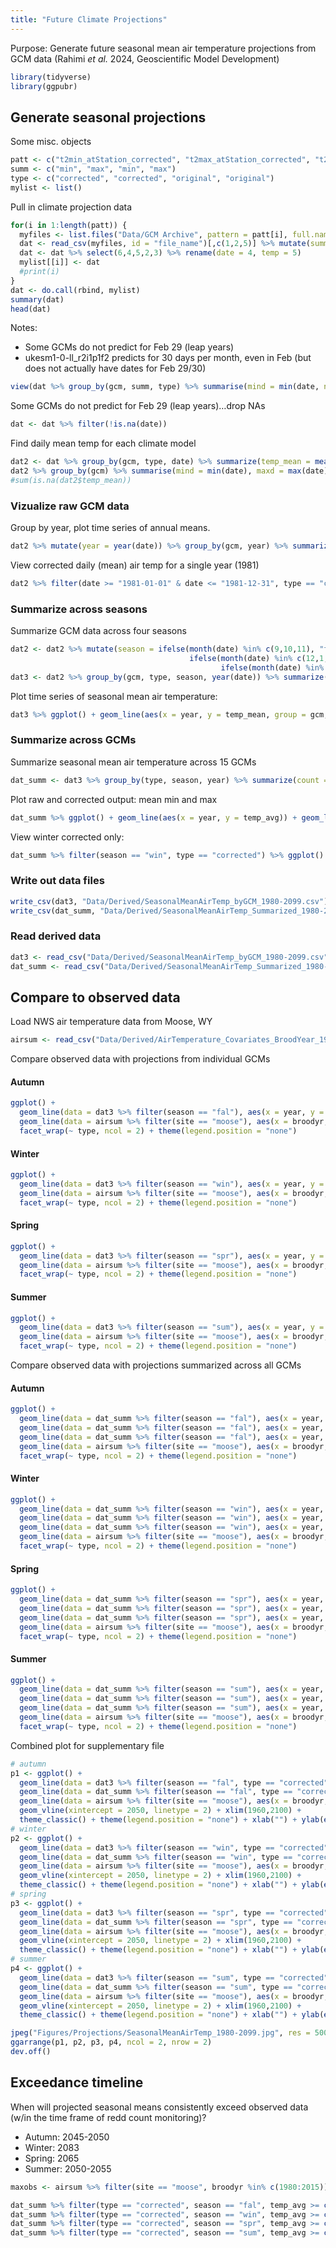 ```yaml
---
title: "Future Climate Projections"
---
```



Purpose: Generate future seasonal mean air temperature projections from GCM data (Rahimi *et al.* 2024, Geoscientific Model Development)

```r
library(tidyverse)
library(ggpubr)
```


## Generate seasonal projections

Some misc. objects
```r
patt <- c("t2min_atStation_corrected", "t2max_atStation_corrected", "t2min_atStation_original", "t2max_atStation_original")
summ <- c("min", "max", "min", "max")
type <- c("corrected", "corrected", "original", "original")
mylist <- list()
```

Pull in climate projection data
```r
for(i in 1:length(patt)) {
  myfiles <- list.files("Data/GCM Archive", pattern = patt[i], full.names = TRUE)
  dat <- read_csv(myfiles, id = "file_name")[,c(1,2,5)] %>% mutate(summ = summ[i], type = type[i], gcm = str_match(file_name, "Archive/\\s*(.*?)\\s*_t2")[,2])
  dat <- dat %>% select(6,4,5,2,3) %>% rename(date = 4, temp = 5)
  mylist[[i]] <- dat
  #print(i)
}
dat <- do.call(rbind, mylist)
summary(dat)
head(dat)
```

Notes:

* Some GCMs do not predict for Feb 29 (leap years)
* ukesm1-0-ll_r2i1p1f2 predicts for 30 days per month, even in Feb (but does not actually have dates for Feb 29/30)

```r
view(dat %>% group_by(gcm, summ, type) %>% summarise(mind = min(date, na.rm = T), maxd = max(date, na.rm = T), n = n()))
```

Some GCMs do not predict for Feb 29 (leap years)...drop NAs
```r
dat <- dat %>% filter(!is.na(date))
```

Find daily mean temp for each climate model
```r
dat2 <- dat %>% group_by(gcm, type, date) %>% summarize(temp_mean = mean(temp)-273.15) %>% ungroup()
dat2 %>% group_by(gcm) %>% summarise(mind = min(date), maxd = max(date), n = n())
#sum(is.na(dat2$temp_mean))
```

### Vizualize raw GCM data

Group by year, plot time series of annual means.
```r
dat2 %>% mutate(year = year(date)) %>% group_by(gcm, year) %>% summarize(ann_temp = mean(temp_mean)) %>% ggplot() + geom_line(aes(x = year, y = ann_temp, group = gcm, colour = gcm))
```

View corrected daily (mean) air temp for a single year (1981)
```r
dat2 %>% filter(date >= "1981-01-01" & date <= "1981-12-31", type == "corrected") %>% ggplot() + geom_line(aes(x = date, y = temp_mean, group = gcm, colour = gcm))
```


### Summarize across seasons

Summarize GCM data across four seasons
```r
dat2 <- dat2 %>% mutate(season = ifelse(month(date) %in% c(9,10,11), "fal",
                                        ifelse(month(date) %in% c(12,1,2), "win",
                                               ifelse(month(date) %in% c(3,4,5), "spr", "sum"))))
dat3 <- dat2 %>% group_by(gcm, type, season, year(date)) %>% summarize(temp_mean = mean(temp_mean)) %>% rename(year = 4)
```

Plot time series of seasonal mean air temperature:
```r
dat3 %>% ggplot() + geom_line(aes(x = year, y = temp_mean, group = gcm, colour = gcm)) + facet_wrap(~season)
```


### Summarize across GCMs

Summarize seasonal mean air temperature across 15 GCMs
```r
dat_summ <- dat3 %>% group_by(type, season, year) %>% summarize(count = n(), temp_avg = mean(temp_mean, na.rm = T), temp_sd = sd(temp_mean, na.rm = T), temp_min = min(temp_mean, na.rm = T), temp_max = max(temp_mean, na.rm = T)) %>% ungroup()
```

Plot raw and corrected output: mean min and max
```r
dat_summ %>% ggplot() + geom_line(aes(x = year, y = temp_avg)) + geom_line(aes(x = year, y = temp_min), color = 4) + geom_line(aes(x = year, y = temp_max), color = 2) + facet_wrap(~season + type)
```

View winter corrected only:
```r
dat_summ %>% filter(season == "win", type == "corrected") %>% ggplot() + geom_line(aes(x = year, y = temp_avg)) + geom_line(aes(x = year, y = temp_min), linetype = 2) + geom_line(aes(x = year, y = temp_max), linetype = 2) 
```


### Write out data files

```r
write_csv(dat3, "Data/Derived/SeasonalMeanAirTemp_byGCM_1980-2099.csv")
write_csv(dat_summ, "Data/Derived/SeasonalMeanAirTemp_Summarized_1980-2099.csv")
```


### Read derived data

```r
dat3 <- read_csv("Data/Derived/SeasonalMeanAirTemp_byGCM_1980-2099.csv")
dat_summ <- read_csv("Data/Derived/SeasonalMeanAirTemp_Summarized_1980-2099.csv")
```


## Compare to observed data

Load NWS air temperature data from Moose, WY
```r
airsum <- read_csv("Data/Derived/AirTemperature_Covariates_BroodYear_1960-2022.csv")
```


Compare observed data with projections from individual GCMs

::: panel-tabset

#### Autumn

```r
ggplot() + 
  geom_line(data = dat3 %>% filter(season == "fal"), aes(x = year, y = temp_mean, group = gcm, colour = gcm)) +
  geom_line(data = airsum %>% filter(site == "moose"), aes(x = broodyr, y = temp_falmean), size = 1.2) + xlim(1960,2100) +
  facet_wrap(~ type, ncol = 2) + theme(legend.position = "none")
```

#### Winter

```r
ggplot() + 
  geom_line(data = dat3 %>% filter(season == "win"), aes(x = year, y = temp_mean, group = gcm, colour = gcm)) +
  geom_line(data = airsum %>% filter(site == "moose"), aes(x = broodyr, y = temp_winmean), size = 1.2) + xlim(1960,2100) +
  facet_wrap(~ type, ncol = 2) + theme(legend.position = "none")
```

#### Spring

```r
ggplot() + 
  geom_line(data = dat3 %>% filter(season == "spr"), aes(x = year, y = temp_mean, group = gcm, colour = gcm)) +
  geom_line(data = airsum %>% filter(site == "moose"), aes(x = broodyr, y = temp_sprmean), size = 1.2) + xlim(1960,2100) +
  facet_wrap(~ type, ncol = 2) + theme(legend.position = "none")
```

#### Summer

```r
ggplot() + 
  geom_line(data = dat3 %>% filter(season == "sum"), aes(x = year, y = temp_mean, group = gcm, colour = gcm)) +
  geom_line(data = airsum %>% filter(site == "moose"), aes(x = broodyr, y = temp_summean), size = 1.2) + xlim(1960,2100) +
  facet_wrap(~ type, ncol = 2) + theme(legend.position = "none")
```

::: 


Compare observed data with projections summarized across all GCMs

::: panel-tabset

#### Autumn

```r
ggplot() + 
  geom_line(data = dat_summ %>% filter(season == "fal"), aes(x = year, y = temp_avg)) + 
  geom_line(data = dat_summ %>% filter(season == "fal"), aes(x = year, y = temp_min), color = 4) + 
  geom_line(data = dat_summ %>% filter(season == "fal"), aes(x = year, y = temp_max), color = 2) +
  geom_line(data = airsum %>% filter(site == "moose"), aes(x = broodyr, y = temp_falmean), size = 1.2) + xlim(1960,2100) +
  facet_wrap(~ type, ncol = 2) + theme(legend.position = "none")
```

#### Winter

```r
ggplot() + 
  geom_line(data = dat_summ %>% filter(season == "win"), aes(x = year, y = temp_avg)) + 
  geom_line(data = dat_summ %>% filter(season == "win"), aes(x = year, y = temp_min), color = 4) + 
  geom_line(data = dat_summ %>% filter(season == "win"), aes(x = year, y = temp_max), color = 2) +
  geom_line(data = airsum %>% filter(site == "moose"), aes(x = broodyr, y = temp_winmean), size = 1.2) + xlim(1960,2100) +
  facet_wrap(~ type, ncol = 2) + theme(legend.position = "none")
```

#### Spring

```r
ggplot() + 
  geom_line(data = dat_summ %>% filter(season == "spr"), aes(x = year, y = temp_avg)) + 
  geom_line(data = dat_summ %>% filter(season == "spr"), aes(x = year, y = temp_min), color = 4) + 
  geom_line(data = dat_summ %>% filter(season == "spr"), aes(x = year, y = temp_max), color = 2) +
  geom_line(data = airsum %>% filter(site == "moose"), aes(x = broodyr, y = temp_sprmean), size = 1.2) + xlim(1960,2100) +
  facet_wrap(~ type, ncol = 2) + theme(legend.position = "none")
```

#### Summer

```r
ggplot() + 
  geom_line(data = dat_summ %>% filter(season == "sum"), aes(x = year, y = temp_avg)) + 
  geom_line(data = dat_summ %>% filter(season == "sum"), aes(x = year, y = temp_min), color = 4) + 
  geom_line(data = dat_summ %>% filter(season == "sum"), aes(x = year, y = temp_max), color = 2) +
  geom_line(data = airsum %>% filter(site == "moose"), aes(x = broodyr, y = temp_summean), size = 1.2) + xlim(1960,2100) +
  facet_wrap(~ type, ncol = 2) + theme(legend.position = "none")
```

:::


Combined plot for supplementary file

```r
# autumn
p1 <- ggplot() + 
  geom_line(data = dat3 %>% filter(season == "fal", type == "corrected", year %in% c(1981:2098)), aes(x = year, y = temp_mean, group = gcm), color = "grey", size = 0.2) +
  geom_line(data = dat_summ %>% filter(season == "fal", type == "corrected", year %in% c(1981:2098)), aes(x = year, y = temp_avg), color = "blue") +
  geom_line(data = airsum %>% filter(site == "moose"), aes(x = broodyr, y = temp_falmean)) + 
  geom_vline(xintercept = 2050, linetype = 2) + xlim(1960,2100) +
  theme_classic() + theme(legend.position = "none") + xlab("") + ylab(expression(paste("Mean autumn air temperature ("^"o", "C)", sep = "")))
# winter
p2 <- ggplot() + 
  geom_line(data = dat3 %>% filter(season == "win", type == "corrected", year %in% c(1981:2098)), aes(x = year, y = temp_mean, group = gcm), color = "grey", size = 0.2) +
  geom_line(data = dat_summ %>% filter(season == "win", type == "corrected", year %in% c(1981:2098)), aes(x = year, y = temp_avg), color = "blue") +
  geom_line(data = airsum %>% filter(site == "moose"), aes(x = broodyr, y = temp_winmean)) + 
  geom_vline(xintercept = 2050, linetype = 2) + xlim(1960,2100) +
  theme_classic() + theme(legend.position = "none") + xlab("") + ylab(expression(paste("Mean winter air temperature ("^"o", "C)", sep = "")))
# spring
p3 <- ggplot() + 
  geom_line(data = dat3 %>% filter(season == "spr", type == "corrected", year %in% c(1981:2098)), aes(x = year, y = temp_mean, group = gcm), color = "grey", size = 0.2) +
  geom_line(data = dat_summ %>% filter(season == "spr", type == "corrected", year %in% c(1981:2098)), aes(x = year, y = temp_avg), color = "blue") +
  geom_line(data = airsum %>% filter(site == "moose"), aes(x = broodyr, y = temp_sprmean)) + 
  geom_vline(xintercept = 2050, linetype = 2) + xlim(1960,2100) +
  theme_classic() + theme(legend.position = "none") + xlab("") + ylab(expression(paste("Mean spring air temperature ("^"o", "C)", sep = "")))
# summer
p4 <- ggplot() + 
  geom_line(data = dat3 %>% filter(season == "sum", type == "corrected", year %in% c(1981:2098)), aes(x = year, y = temp_mean, group = gcm), color = "grey", size = 0.2) +
  geom_line(data = dat_summ %>% filter(season == "sum", type == "corrected", year %in% c(1981:2098)), aes(x = year, y = temp_avg), color = "blue") +
  geom_line(data = airsum %>% filter(site == "moose"), aes(x = broodyr, y = temp_summean)) + 
  geom_vline(xintercept = 2050, linetype = 2) + xlim(1960,2100) +
  theme_classic() + theme(legend.position = "none") + xlab("") + ylab(expression(paste("Mean summer air temperature ("^"o", "C)", sep = "")))

jpeg("Figures/Projections/SeasonalMeanAirTemp_1980-2099.jpg", res = 500, width = 7, height = 7, units = "in")
ggarrange(p1, p2, p3, p4, ncol = 2, nrow = 2)
dev.off()
```



## Exceedance timeline

When will projected seasonal means consistently exceed observed data (w/in the time frame of redd count monitoring)?

* Autumn: 2045-2050
* Winter: 2083
* Spring: 2065
* Summer: 2050-2055

```r
maxobs <- airsum %>% filter(site == "moose", broodyr %in% c(1980:2015)) %>% group_by(site) %>% summarise(maxfal = max(temp_falmean, na.rm = T), maxwin = max(temp_winmean, na.rm = T), maxspr = max(temp_sprmean, na.rm = T), maxsum = max(temp_summean, na.rm = T))

dat_summ %>% filter(type == "corrected", season == "fal", temp_avg >= c(maxobs[1,2])) # 2045-2050
dat_summ %>% filter(type == "corrected", season == "win", temp_avg >= c(maxobs[1,3])) # 2083
dat_summ %>% filter(type == "corrected", season == "spr", temp_avg >= c(maxobs[1,4])) # 2065
dat_summ %>% filter(type == "corrected", season == "sum", temp_avg >= c(maxobs[1,5])) # 2050-2055
```


